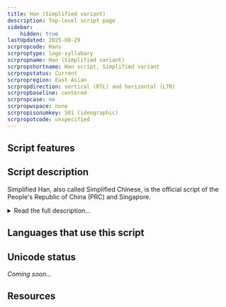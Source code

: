 ```yaml
---
title: Han (Simplified variant)
description: Top-level script page
sidebar:
    hidden: true
lastUpdated: 2025-08-29
scrpropcode: Hans
scrproptype: logo-syllabary
scrpropname: Han (Simplified variant)
scrpropshortname: Han script, Simplified variant
scrpropstatus: Current
scrpropregion: East Asian
scrpropdirection: vertical (RTL) and horizontal (LTR)
scrpropbaseline: centered
scrpropcase: no
scrpropwspace: none
scrpropisonumkey: 501 (ideographic)
scrpropotcode: unspecified
---
```



## Script features

<ScriptInfo />

## Script description

Simplified Han, also called Simplified Chinese, is the official script of the People's Republic of China (PRC) and Singapore.

<details>
<summary>Read the full description...</summary>It is used for writing the varieties of the Chinese language spoken in these place. There is some debate as to whether varieties of Chinese (many of which are mutually unintelligible) should be classified as separate languages or dialects of a single language. Speakers of Chinese tend to perceive them as dialects, but some linguists consider this identification to be inappropriate. Given the high level of internal variation in the spoken language, it is the written form which has provided a means for unifying Chinese culture, as the same characters are used for representing the same concepts across dialects/languages. There are two styles of Chinese characters; traditional and simplified. The traditional form has been used since the 5th century AD, and the simplified form is generally associated with the formation of the PRC in 1949, who introduced the script in an effort to increase literacy, although some non-standard simplified forms existed long before this time.

The simplified forms of characters were created by modifying the traditional forms so that complex components of some characters were omitted entirely or replaced by a simpler component. Some traditional characters were replaced in print by their cursive equivalents, which tend to be visually simpler. Occasionally, less complex ancient forms of a character were adopted in place of the standard traditional form. Many simplified characters do not bear any immediate resemblance to their traditional equivalents unless the reader knows what modifications were applied. Some traditional forms were not modified at all so are the same in both scripts.

There is a problem of underdifferentiation in Simplified Han writing; reducing the number of strokes makes characters easier to write, but also reduces their distinctness for the reader by the same measure. Some words which were previously represented by distinct characters are now all represented by a single character and it must be determined from the context which interpretation is intended.

The exact number of Simplified Han characters varies from source to source, in part because the number is always growing as new words are added to the lexicon. A competent grasp of approximately 2,500 characters is considered by educators to be essential for basic reading and writing skills, and about 5,200 characters are estimated to account for over 99% of the characters in use. The _Xīnhuá zìdiăn_ (New China Character Dictionary) lists 8,075 characters. The canonical order of signs arranges them according to semantic classifications ranging from specific to general; signs related to mankind, minerals, height etc.

Simplified Han can be written vertically or horizontally, but modern texts are almost always written in horizontal lines from left-to-right. In some cases, particularly where Simplified Han is used alongside a right-to-left script, for example in a bilingual Chinese-Arabic dictionary, the Han characters may also be written from right to left. Vertical text alignment is often used on signposts which are longer than they are wide, as well as for aesthetic purposes, and is always used in calligraphic texts.

The adoption of Simplified Han characters has been controversial; supporters praise the script for its simplicity and claim that it is easier to learn, although there is no empirical evidence to suggest that the increase in China's literacy rate has been due to the simplified script as opposed to financial investment in education. Critics claim that there was a propaganda motive in disseminating the simpler characters; the Chinese Communist Cultural Revolution perceived anything "old" or "traditional" to be hampering progression, and some of the ways in which some characters were modified have been criticized for subtly trying to mold people's thinking. There is also some criticism of the government for disregarding the traditional characters which were viewed by some as representative of centuries of Chinese culture.
</details>

## Languages that use this script

<WsList script='Hans' wsMax='5' />

## Unicode status

_Coming soon..._

## Resources

<ScriptResources detailSummary='seemore' />

